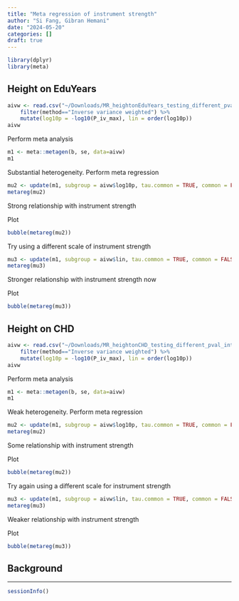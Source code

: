 ```yaml
---
title: "Meta regression of instrument strength"
author: "Si Fang, Gibran Hemani"
date: "2024-05-20"
categories: []
draft: true
---
```


```r
library(dplyr)
library(meta)
```

## Height on EduYears

```r
aivw <- read.csv("~/Downloads/MR_heightonEduYears_testing_different_pval_interval.txt") %>%
    filter(method=="Inverse variance weighted") %>%
    mutate(log10p = -log10(P_iv_max), lin = order(log10p))
aivw
```

Perform meta analysis

```r
m1 <- meta::metagen(b, se, data=aivw)
m1
```

Substantial heterogeneity. Perform meta regression

```r
mu2 <- update(m1, subgroup = aivw$log10p, tau.common = TRUE, common = FALSE)
metareg(mu2)
```

Strong relationship with instrument strength

Plot

```r
bubble(metareg(mu2))
```

Try using a different scale of instrument strength

```r
mu3 <- update(m1, subgroup = aivw$lin, tau.common = TRUE, common = FALSE)
metareg(mu3)
```

Stronger relationship with instrument strength now

Plot

```r
bubble(metareg(mu3))
```



## Height on CHD

```r
aivw <- read.csv("~/Downloads/MR_heightonCHD_testing_different_pval_interval.txt") %>%
    filter(method=="Inverse variance weighted") %>%
    mutate(log10p = -log10(P_iv_max), lin = order(log10p))
aivw
```

Perform meta analysis

```r
m1 <- meta::metagen(b, se, data=aivw)
m1
```

Weak heterogeneity. Perform meta regression

```r
mu2 <- update(m1, subgroup = aivw$log10p, tau.common = TRUE, common = FALSE)
metareg(mu2)
```

Some relationship with instrument strength

Plot

```r
bubble(metareg(mu2))
```


Try again using a different scale for instrument strength

```r
mu3 <- update(m1, subgroup = aivw$lin, tau.common = TRUE, common = FALSE)
metareg(mu3)
```

Weaker relationship with instrument strength 

Plot

```r
bubble(metareg(mu3))
```


## Background

---

```r
sessionInfo()
```
